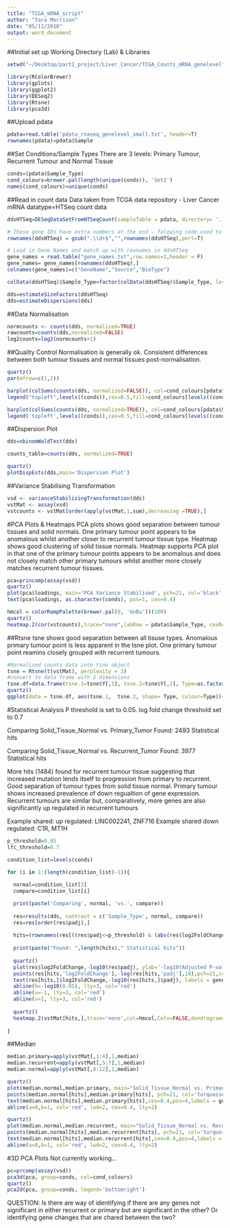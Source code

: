 ```yaml
---
title: "TCGA_mRNA_script"
author: "Tara Morrison"
date: "05/11/2018"
output: word_document
---
```

##Initial set up
Working Directory (Lab) & Libraries
``` r
setwd("~/Desktop/part2_project/Liver_Cancer/TCGA_Counts_mRNA_genelevel")

library(RColorBrewer)
library(gplots)
library(ggplot2)
library(DESeq2)
library(Rtsne)
library(pca3d)
```

##Upload pdata
```r
pdata=read.table('pdata_rnaseq_genelevel_small.txt', header=T)
rownames(pdata)=pdata$Sample
```

##Set Conditions/Sample Types
There are 3 levels: Primary Tumour, Recurrent Tumour and Normal Tissue
```r
conds=(pdata$Sample_Type)
cond_colours=brewer.pal(length(unique(conds)), 'Set1')
names(cond_colours)=unique(conds)
```

##Read in count data
Data taken from TCGA data repository - Liver Cancer mRNA
datatype=HTSeq count data
```r
ddsHTSeq=DESeqDataSetFromHTSeqCount(sampleTable = pdata, directory= '.', design = ~ Sample_Type)

# These gene IDs have extra numbers at the end - folowing code used to remove
rownames(ddsHTSeq) = gsub(".\\d+$","",rownames(ddsHTSeq),perl=T)

# Load in Gene Names and match up with rownames in ddsHTSeq
gene_names = read.table("gene_names.txt",row.names=1,header = F)
gene_names= gene_names[rownames(ddsHTSeq),]
colnames(gene_names)=c("GeneName","Source","BioType")

colData(ddsHTSeq)$Sample_Type=factor(colData(ddsHTSeq)$Sample_Type, levels=levels(pdata$Sample_Type))

dds=estimateSizeFactors(ddsHTSeq)
dds=estimateDispersions(dds)
```

##Data Normalisation

```r
normcounts <- counts(dds, normalized=TRUE)
rawcounts=counts(dds,normalized=FALSE)
log2counts=log2(normcounts+1)
```


##Quality Control
Normalisation is generally ok. Consistent differences between both tumour tissues and normal tissues post-normalisation.
```r
quartz()
par(mfrow=c(1,2))

barplot(colSums(counts(dds, normalized=FALSE)), col=cond_colours[pdata$Sample_Type], las=2,cex.names=0.5,main='Pre Normalised Counts')
legend("topleft",levels((conds)),cex=0.5,fill=cond_colours[levels((conds))])

barplot(colSums(counts(dds, normalized=TRUE)), col=cond_colours[pdata$Sample_Type], las=2,cex.names=0.5,main='Post Normalised Counts')
legend('topleft',levels((conds)),cex=0.5,fill=cond_colours[levels((conds))])
```

##Dispersion Plot
```r
dds=nbinomWaldTest(dds)

counts_table=counts(dds, normalized=TRUE)

quartz()
plotDispEsts(dds,main='Dispersion Plot')
```

##Variance Stabilising Transformation
```r
vsd <- varianceStabilizingTransformation(dds)
vstMat <- assay(vsd)
vstcounts <- vstMat[order(apply(vstMat,1,sum),decreasing =TRUE),]
```

#PCA Plots & Heatmaps
PCA plots shows good separation between tumour tissues and solid normals. One primary tumour point appears to be anomalous whilst another closer to recurrent tumour tissue type.
Heatmap shows good clustering of solid tissue normals. Heatmap supports PCA plot in that one of the primary tumour points appears to be anomalous and does not closely match other primary tumours whilst another more closely matches recurrent tumour tissues.
```r
pca=princomp(assay(vsd))
quartz()
plot(pca$loadings, main='PCA Variance Stabilised', pch=21, col='black', bg=cond_colours[pdata$Sample_Type],cex=1)
text(pca$loadings, as.character(conds), pos=1, cex=0.4)

hmcol = colorRampPalette(brewer.pal(9, 'GnBu'))(100)
quartz()
heatmap.2(cor(vstcounts),trace="none",labRow = pdata$Sample_Type, cexRow = 0.6, labCol = pdata$Sample_Type, cexCol = 0.6, col=hmcol)
```

##Rtsne
tsne shows good separation between all tisuse types. Anomalous primary tumour point is less apparent in the tsne plot. One primary tumour point reamins closely grouped with recurrent tumours.
```r
#Normalised counts data into tsne object
tsne = Rtsne(t(vstMat), perplexity = 3)
#convert to data frame with 2 dimensions
tsne.df=data.frame(tsne.1=tsne$Y[,1], tsne.2=tsne$Y[,2], Type=as.factor(dds$Sample_Type))
quartz()
ggplot(data = tsne.df, aes(tsne.1,  tsne.2, shape= Type, colour=Type))+geom_point(size=4)
```

#Statistical Analysis
P threshold is set to 0.05.
log fold change threshold set to 0.7

Comparing Solid_Tissue_Normal vs. Primary_Tumor
Found:  2493  Statistical hits

Comparing Solid_Tissue_Normal vs. Recurrent_Tumor
Found:  3977  Statistical hits

More hits (1484) found for recurrent tumour tissue suggesting that increased mutation lends itself to progression from primary to recurrent.
Good separation of tumour types from solid tissue normal.
Primary tumour shows increased prevalence of down regualtion of gene expression. Recurrent tumours are similar but, comparatively, more genes are also significantly up regulated in recurrent tumours

Example shared: up regulated: LINC002241, ZNF716
Example shared down regulated: C1R, MT1H

```r
p_threshold=0.05
lfc_threshold=0.7

condition_list=levels(conds)

for (i in 1:(length(condition_list)-1)){
 
  normal=condition_list[3]
  compare=condition_list[i]

  print(paste('Comparing', normal, 'vs.', compare))
  
  res=results(dds, contrast = c('Sample_Type', normal, compare))
  res=res[order(res$padj),]
  
  hits=(rownames(res[((res$padj<=p_threshold) & (abs(res$log2FoldChange)>=lfc_threshold) & (!is.na(res$padj))),]))
  
  print(paste("Found: ",length(hits)," Statistical hits"))
  
  quartz()
  plot(res$log2FoldChange,-log10(res$padj), ylab='-log10(Adjusted P-value)', xlab='log2 FoldChange', main=paste('Volcano Plot:', normal, 'vs.', compare), pch=19, cex=0.2)
  points(res[hits,'log2FoldChange'],-log(res[hits,'padj'],10),pch=21,cex=0.4,col='turquoise1')
  text(res[hits,]$log2FoldChange,-log10(res[hits,]$padj), labels = gene_names[hits,]$GeneName, pos=3, cex = 0.4)
  abline(h=-log10(0.05), lty=3, col='red')
  abline(v=-1, lty=3, col='red')
  abline(v=1, lty=3, col='red')
 
  quartz()
  heatmap.2(vstMat[hits,],trace='none',col=hmcol,Colv=FALSE,dendrogram='row',main=paste("Heatmap Sig. Hits for", compare),labCol = conds, cexCol = 0.5) 
  
}

```

##Median

```r
median.primary=apply(vstMat[,1:4],1,median)
median.recurrent=apply(vstMat[,5:7],1,median)
median.normal=apply(vstMat[,8:12],1,median)

quartz()
plot(median.normal,median.primary, main="Solid_Tissue_Normal vs. Primary_Tumor", pch=19, col='darkblue', cex=0.4)
points(median.normal[hits],median.primary[hits], pch=21, col='turquoise1')
text(median.normal[hits],median.primary[hits],cex=0.4,pos=4,labels = gene_names[hits,]$GeneName)
abline(a=0,b=1, col='red', lwd=2, cex=0.4, lty=2)

quartz()
plot(median.normal,median.recurrent, main="Solid_Tissue_Normal vs. Recurrent_Tumor", pch=19, col='darkblue', cex=0.4)
points(median.normal[hits],median.recurrent[hits], pch=21, col='turquoise1')
text(median.normal[hits],median.recurrent[hits],cex=0.4,pos=4,labels = gene_names[hits,]$GeneName)
abline(a=0,b=1, col='red', lwd=2, cex=0.4, lty=2)

```

#3D PCA Plots
Not currently working...
```r
pc=prcomp(assay(vsd))
pca3d(pca, group=conds, col=cond_colours)
quartz()
pca2d(pca, group=conds, legend='bottomright')
```

QUESTION: Is there are way of identifying if there are any genes not significant in either recurrent or primary but are significant in the other? Or identifying gene changes that are chared between the two?
